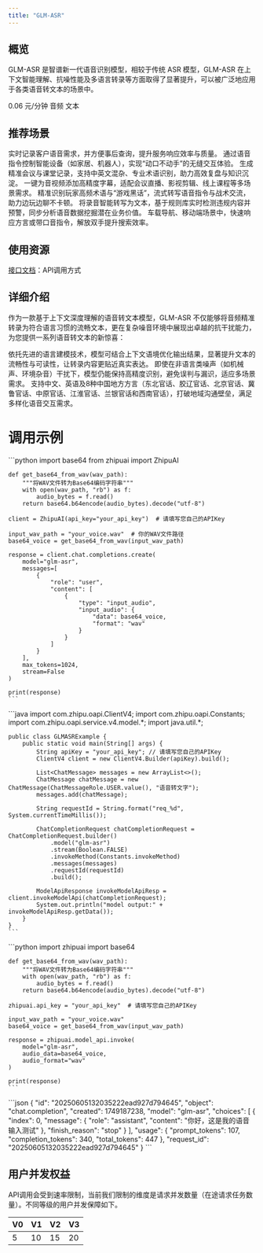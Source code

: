 ```yaml
---
title: "GLM-ASR"
---
```

## <Icon icon="rectangle-list" iconType="solid" color="#134CFF" size={28} />   概览
GLM-ASR 是智谱新一代语音识别模型，相较于传统 ASR 模型，GLM-ASR 在上下文智能理解、抗噪性能及多语言转录等方面取得了显著提升，可以被广泛地应用于各类语音转文本的场景中。

<CardGroup cols={3}>
  <Card title="价格" icon="circle-dollar">
    0.06 元/分钟
  </Card>
  <Card title="输入模态" icon="arrow-down-right">
    音频
  </Card>
  <Card title="输出模态" icon="arrow-down-left">
    文本
  </Card>
</CardGroup>

## <Icon icon="stars" iconType="solid" color="#134CFF" size={28} />   推荐场景

<AccordionGroup>
  <Accordion title="客户服务" defaultOpen icon="people-arrows">
    实时记录客户语音需求，并方便事后查询，提升服务响应效率与质量。
  </Accordion>
  <Accordion title="人机交互" defaultOpen icon="slot-machine">
    通过语音指令控制智能设备（如家居、机器人），实现“动口不动手”的无缝交互体验。
  </Accordion>
  <Accordion title="会议转写" defaultOpen icon="pen">
    生成精准会议与课堂记录，支持中英文混杂、专业术语识别，助力高效复盘与知识沉淀。
  </Accordion>
  <Accordion title="字幕生成" defaultOpen icon="text">
    一键为音视频添加高精度字幕，适配会议直播、影视剪辑、线上课程等多场景需求。
  </Accordion>
  <Accordion title="游戏语言" defaultOpen icon="gamepad-modern">
    精准识别玩家高频术语与“游戏黑话”，流式转写语音指令与战术交流，助力边玩边聊不卡顿。
  </Accordion>
  <Accordion title="内容质检" defaultOpen icon="file-check">
    将录音智能转写为文本，基于规则库实时检测违规内容并预警，同步分析语音数据挖掘潜在业务价值。
  </Accordion>
  <Accordion title="语音搜索" defaultOpen icon="volume-high">
    车载导航、移动端场景中，快速响应方言或带口音指令，解放双手提升搜索效率。
  </Accordion>
</AccordionGroup>

## <Icon icon="bars-sort" iconType="solid" color="#134CFF" size={28} />   使用资源

[接口文档](https://bigmodel.cn/dev/api/rtav/glm-asr)：API调用方式

## <Icon icon="arrow-down-from-line" iconType="solid" color="#134CFF" size={28} />   详细介绍

作为一款基于上下文深度理解的语音转文本模型，GLM-ASR 不仅能够将音频精准转录为符合语言习惯的流畅文本，更在复杂噪音环境中展现出卓越的抗干扰能力，为您提供一系列语音转文本的新惊喜：

<Steps>
  <Step title="上下文智能理解" titleSize="h3">
    依托先进的语言建模技术，模型可结合上下文语境优化输出结果，显著提升文本的流畅性与可读性，让转录内容更贴近真实表达。
  </Step>
  <Step title="强抗噪性能" iconType="regular" stepNumber={2} titleSize="h3">
    即使在非语言类噪声（如机械声、环境杂音）干扰下，模型仍能保持高精度识别，避免误判与漏识，适应多场景需求。
  </Step>
  <Step title="多语言多方言覆盖" iconType="regular" stepNumber={3} titleSize="h3">
    支持中文、英语及8种中国地方方言（东北官话、胶辽官话、北京官话、冀鲁官话、中原官话、江淮官话、兰银官话和西南官话），打破地域沟通壁垒，满足多样化语音交互需求。
  </Step>
</Steps>

# <Icon icon="rectangle-code" iconType="solid" color="#134CFF" size={28} />   调用示例

<Tabs>
  <Tab title="Python">
    ```python
    import base64
    from zhipuai import ZhipuAI
    
    def get_base64_from_wav(wav_path):
        """将WAV文件转为Base64编码字符串"""
        with open(wav_path, "rb") as f:
            audio_bytes = f.read()
        return base64.b64encode(audio_bytes).decode("utf-8")
    
    client = ZhipuAI(api_key="your_api_key")  # 请填写您自己的APIKey
    
    input_wav_path = "your_voice.wav"  # 你的WAV文件路径
    base64_voice = get_base64_from_wav(input_wav_path)
    
    response = client.chat.completions.create(
        model="glm-asr",
        messages=[
            {
                "role": "user",
                "content": [
                    {
                        "type": "input_audio",
                        "input_audio": {
                            "data": base64_voice,
                            "format": "wav"
                        }
                    }
                ]
            }
        ],
        max_tokens=1024,
        stream=False
    )
    
    print(response)
    ```
  </Tab>
  <Tab title="Java">
    ```java
    import com.zhipu.oapi.ClientV4;
    import com.zhipu.oapi.Constants;
    import com.zhipu.oapi.service.v4.model.*;
    import java.util.*;
    
    public class GLMASRExample {
        public static void main(String[] args) {
            String apiKey = "your_api_key"; // 请填写您自己的APIKey
            ClientV4 client = new ClientV4.Builder(apiKey).build();
            
            List<ChatMessage> messages = new ArrayList<>();
            ChatMessage chatMessage = new ChatMessage(ChatMessageRole.USER.value(), "语音转文字");
            messages.add(chatMessage);
            
            String requestId = String.format("req_%d", System.currentTimeMillis());
            
            ChatCompletionRequest chatCompletionRequest = ChatCompletionRequest.builder()
                .model("glm-asr")
                .stream(Boolean.FALSE)
                .invokeMethod(Constants.invokeMethod)
                .messages(messages)
                .requestId(requestId)
                .build();
            
            ModelApiResponse invokeModelApiResp = client.invokeModelApi(chatCompletionRequest);
            System.out.println("model output:" + invokeModelApiResp.getData());
        }
    }
    ```
  </Tab>
  <Tab title="旧版 Python">
    ```python
    import zhipuai
    import base64
    
    def get_base64_from_wav(wav_path):
        """将WAV文件转为Base64编码字符串"""
        with open(wav_path, "rb") as f:
            audio_bytes = f.read()
        return base64.b64encode(audio_bytes).decode("utf-8")
    
    zhipuai.api_key = "your_api_key"  # 请填写您自己的APIKey
    
    input_wav_path = "your_voice.wav"
    base64_voice = get_base64_from_wav(input_wav_path)
    
    response = zhipuai.model_api.invoke(
        model="glm-asr",
        audio_data=base64_voice,
        audio_format="wav"
    )
    
    print(response)
    ```
  </Tab>
  <Tab title="输出示例">
    ```json
    {
        "id": "20250605132035222ead927d794645",
        "object": "chat.completion",
        "created": 1749187238,
        "model": "glm-asr",
        "choices": [
            {
                "index": 0,
                "message": {
                    "role": "assistant",
                    "content": "你好，这是我的语音输入测试"
                },
                "finish_reason": "stop"
            }
        ],
        "usage": {
            "prompt_tokens": 107,
            "completion_tokens": 340,
            "total_tokens": 447
        },
        "request_id": "20250605132035222ead927d794645"
    }
    ```
  </Tab>
</Tabs>

## <Icon icon="square-user" iconType="solid" color="#134CFF" size={28} />   用户并发权益

API调用会受到速率限制，当前我们限制的维度是请求并发数量（在途请求任务数量）。不同等级的用户并发保障如下。

| V0 | V1 | V2 | V3 |
| --- | --- | --- | --- |
| 5  | 10 | 15 | 20 |